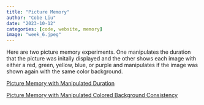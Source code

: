 ```yaml
---
title: "Picture Memory"
author: "Cobe Liu"
date: "2023-10-12"
categories: [code, website, memory]
image: "week_6.jpeg"
---
```


Here are two picture memory experiments. One manipulates the duration that the picture was initally displayed and the other shows each image with either a red, green, yellow, blue, or purple and manipulates if the image was shown again with the same color background.

[Picture Memory with Manipulated Duration](picture_memory_duration.html)


[Picture Memory with Manipulated Colored Background Consistency](picture_memory_color.html)
